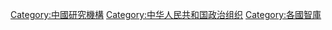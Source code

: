 [[Category:中國研究機構|Category:中國研究機構]]
[[Category:中华人民共和国政治组织|Category:中华人民共和国政治组织]]
[[Category:各國智庫|Category:各國智庫]]